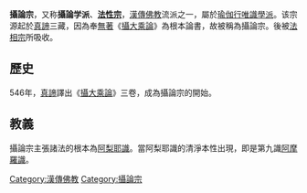 {{unreferenced|time=2017-07-31T07:36:02+00:00}}
{{佛教}}
'''攝論宗'''，又称'''攝論学派'''、'''[[法性宗|法性宗]]'''，[[漢傳佛教|漢傳佛教]]流派之一，屬於[[瑜伽行唯識學派|瑜伽行唯識學派]]。该宗源起於[[真諦|真諦]]三藏，因為奉[[無著|無著]]《[[攝大乘論|攝大乘論]]》為根本論書，故被稱為攝論宗。後被[[法相宗|法相宗]]所吸收。

==歷史==
546年，[[真諦|真諦]]譯出《[[攝大乘論|攝大乘論]]》三卷，成為攝論宗的開始。

==教義==
攝論宗主張諸法的根本為[[阿梨耶識|阿梨耶識]]。當阿梨耶識的清淨本性出現，即是第九識[[阿摩羅識|阿摩羅識]]。

{{佛教小作品}}
{{唯识}}
[[Category:漢傳佛教|Category:漢傳佛教]]
[[Category:攝論宗|Category:攝論宗]]